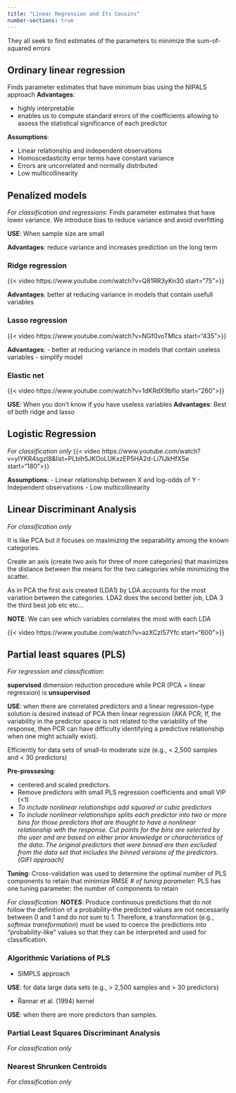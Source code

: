 ```yaml
---
title: "Linear Regression and Its Cousins"
number-sections: true
---
```

They all seek to find estimates of the parameters to minimize the sum-of-squared errors

## Ordinary linear regression {#sec-Linear_regression}

Finds parameter estimates that have minimum bias using the NIPALS approach
**Advantages**: 

  - highly interpretable
  - enables us to compute standard errors of the coefficients allowing to assess the statistical significance of each predictor
  
**Assumptions**:

- Linear relationship and independent observations 
- Homoscedasticity error terms have constant variance 
- Errors are uncorrelated and normally distributed 
- Low multicollinearity

## Penalized models 
*For classification and regressions*:
Finds parameter estimates that have lower variance. We introduce bias to reduce variance and avoid overfitting

**USE**: When sample size are small

**Advantages**: reduce variance and increases prediction on the long term

### Ridge regression {#sec-Ridge_Regression}
{{< video https://www.youtube.com/watch?v=Q81RR3yKn30 start="75">}}

**Advantages**: better at reducing variance in models that contain usefull variables

### Lasso regression {#sec-Lasso_Regression}
{{< video https://www.youtube.com/watch?v=NGf0voTMlcs start="435">}}

**Advantages**: 
  - better at reducing variance in models that contain useless variables
  - simplify model

### Elastic net {#sec-Elastic_net}
{{< video https://www.youtube.com/watch?v=1dKRdX9bfIo start="260">}}

**USE**: When you don't know if you have useless variables
**Advantages**: Best of both ridge and lasso


## Logistic Regression {#sec-Logistic_Regression}
*For classification only*
{{< video https://www.youtube.com/watch?v=yIYKR4sgzI8&list=PLblh5JKOoLUKxzEP5HA2d-Li7IJkHfXSe start="180">}}

**Assumptions**:
- Linear relationship between X and log-odds of Y 
- Independent observations 
- Low multicollinearity

## Linear Discriminant Analysis {#sec-LDA}
*For classification only*

It is like PCA but it focuses on maximizing the separability among the known categories. 

Create an axis (create two axis for three of more categories) that maximizes the distance between the means for the two categories while minimizing the scatter.

As in PCA the first axis created (LDA1) by LDA accounts for the most variation between the categories. LDA2 does the second better job, LDA 3 the third best job etc etc...

**NOTE**: We can see which variables correlates the most with each LDA

{{< video https://www.youtube.com/watch?v=azXCzI57Yfc start="600">}}


## Partial least squares (PLS) {#sec-PLS}

*For regression and classification*:

**supervised** dimension reduction procedure while PCR (PCA + linear regression) is **unsupervised**

**USE**: when there are correlated predictors and a linear regression-type solution is desired instead of PCA then linear regression (AKA PCR; If, the variability in the predictor space is not related to the variability of the response, then PCR can have difficulty identifying a predictive relationship when one might actually exist). 

Efficiently for data sets of small-to moderate size (e.g., < 2,500 samples and < 30 predictors)

**Pre-prossesing**: 

  - centered and scaled predictors. 
  - Remove predictors with small PLS regression coefficients and small VIP (<1)
  - *To include nonlinear relationships add squared or cubic predictors*
  - *To include nonlinear relationships splits each predictor into two or more bins for those predictors that are thought to have a nonlinear relationship with the response. Cut points for the bins are selected by the user and are based on either prior knowledge or characteristics of the data. The original predictors that were binned are then excluded from the data set that includes the binned versions of the predictors. (GIFI approach)*


**Tuning**: Cross-validation was used to determine the optimal number of PLS components to retain that minimize RMSE
*# of tuning parameter*: PLS has one tuning parameter: the number of components to retain


*For classification*:
**NOTES**: Produce continuous predictions that do not follow the definition of a probability-the predicted values are not necessarily between 0 and 1 and do not sum to 1. Therefore, a transformation (e.g., *softmax transformation*) must be used to coerce the predictions into “probability-like” values so that they can be interpreted and used for classification. 


### Algorithmic Variations of PLS

- SIMPLS approach

**USE**: for data large data sets (e.g., > 2,500 samples and > 30 predictors)

- R̈annar et al. (1994) kernel 

**USE**: when there are more predictors than samples.


### Partial Least Squares Discriminant Analysis

*For classification only*


### Nearest Shrunken Centroids

*For classification only*

